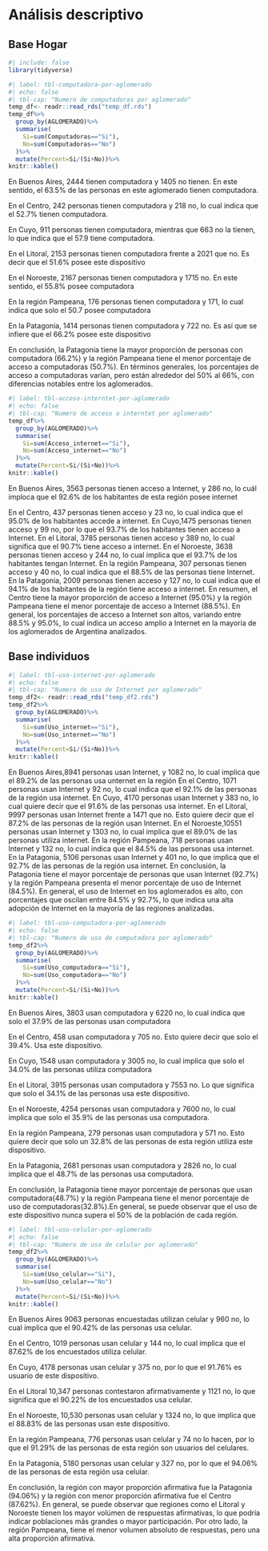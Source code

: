 # Análisis descriptivo

## Base Hogar

```r
#| include: false
library(tidyverse)
```

```r
#| label: tbl-computadora-por-aglomerado
#| echo: false
#| tbl-cap: "Numero de computadoras por aglomerado"
temp_df<- readr::read_rds("temp_df.rds")
temp_df%>%
  group_by(AGLOMERADO)%>%
  summarise(
    Si=sum(Computadoras=="Si"),
    No=sum(Computadoras=="No")
  )%>%
  mutate(Percent=Si/(Si+No))%>%
knitr::kable()
```
En Buenos Aires, 2444 tienen computadora y 1405 no tienen. En este sentido, el 63.5% de las personas en este aglomerado tienen computadora.
   
En el Centro, 242 personas tienen computadora y 218 no, lo cual  indica que el 52.7% tienen computadora.

En Cuyo, 911 personas tienen computadora, mientras que 663 no la tienen, lo que indica que el 57.9 tiene computadora.

En el Litoral, 2153 personas tienen computadora frente a 2021 que no. Es decir que el 51.6% posee este dispositivo 

En el Noroeste, 2167 personas tienen computadora y 1715 no. En este sentido, el 55.8% posee computadora 

En la región Pampeana, 176 personas tienen computadora y 171, lo cual indica que solo el 50.7 posee computadora 

En la Patagonia, 1414 personas tienen computadora y 722 no. Es así que se infiere que el 66.2% posee este dispositivo 

En conclusión, la Patagonia tiene la mayor proporción de personas con computadora (66.2%) y la región Pampeana tiene el menor porcentaje de acceso a computadoras (50.7%). En términos generales, los porcentajes de acceso a computadoras varían, pero están alrededor del 50% al 66%, con diferencias notables entre los aglomerados.



```r
#| label: tbl-acceso-interntet-por-aglomerado
#| echo: false
#| tbl-cap: "Numero de acceso a interntet por aglomerado"
temp_df%>%
  group_by(AGLOMERADO)%>%
  summarise(
    Si=sum(Acceso_internet=="Si"),
    No=sum(Acceso_internet=="No")
  )%>%
  mutate(Percent=Si/(Si+No))%>%
knitr::kable()
```
En Buenos Aires, 3563 personas tienen acceso a Internet, y 286 no, lo cuál imploca que el 92.6% de los habitantes de esta región posee internet

En el Centro, 437 personas tienen acceso y 23 no, lo cual indica que el  95.0% de los habitantes accede a internet.
En Cuyo,1475 personas tienen acceso y 99 no, por lo que el 93.7% de los habitantes tienen acceso a Internet. 
En el Litoral, 3785 personas tienen acceso y 389 no, lo cual significa que el 90.7% tiene acceso a internet.
En el Noroeste, 3638 personas tienen acceso y 244 no, lo cual implica que el 93.7% de los habitantes tengan Internet.
En la región Pampeana, 307 personas tienen acceso y 40 no, lo cual indica que el 88.5% de las personas tiene Internet.
En la Patagonia, 2009 personas tienen acceso y 127 no, lo cual indica que el 94.1% de los habitantes de la región tiene acceso a internet. 
En resumen, el Centro tiene la mayor proporción de acceso a Internet (95.0%) y la región Pampeana tiene el menor porcentaje de acceso a Internet (88.5%). En general, los porcentajes de acceso a Internet son altos, variando entre 88.5% y 95.0%, lo cual indica un acceso amplio a Internet en la mayoría de los aglomerados de Argentina analizados.


## Base individuos

```r
#| label: tbl-uso-internet-por-aglomerado
#| echo: false
#| tbl-cap: "Numero de uso de Internet por aglomerado"
temp_df2<- readr::read_rds("temp_df2.rds")
temp_df2%>%
  group_by(AGLOMERADO)%>%
  summarise(
    Si=sum(Uso_internet=="Si"),
    No=sum(Uso_internet=="No")
  )%>%
  mutate(Percent=Si/(Si+No))%>%
knitr::kable()
```
En Buenos Aires,8941 personas usan Internet, y 1082 no, lo cual implica que el 89.2% de las personas usa unternet en la región 
En el Centro, 1071 personas usan Internet y 92 no, lo cual indica que el  92.1% de las personas de la región usa internet.
En Cuyo, 4170 personas usan Internet y 383 no, lo cual quiere decir que el 91.6% de las personas usa internet. 
En el Litoral, 9997 personas usan Internet frente a 1471 que no. Esto quiere decir que el  87.2% de las personas de la región usan Internet. 
En el Noroeste,10551 personas usan Internet y 1303 no,  lo cual implica que el 89.0% de las personas utiliza internet.
En la región Pampeana, 718 personas usan Internet y 132 no, lo cual indica que el 84.5% de las personas usa internet.
En la Patagonia,  5106 personas usan Internet y 401 no, lo que implica que el 92.7% de las personas de la región usa internet.
 En conclusión, la Patagonia tiene el mayor porcentaje de personas que usan Internet (92.7%) y la región Pampeana presenta el menor porcentaje de uso de Internet (84.5%). En general, el uso de Internet en los aglomerados es alto, con porcentajes que oscilan entre 84.5% y 92.7%, lo que indica una alta adopción de Internet en la mayoría de las regiones analizadas.



```r
#| label: tbl-uso-computadora-por-aglomerado
#| echo: false
#| tbl-cap: "Numero de uso de computadora por aglomerado"
temp_df2%>%
  group_by(AGLOMERADO)%>%
  summarise(
    Si=sum(Uso_computadora=="Si"),
    No=sum(Uso_computadora=="No")
  )%>%
  mutate(Percent=Si/(Si+No))%>%
knitr::kable()
```
En Buenos Aires, 3803 usan computadora y 6220 no, lo cual indica que solo el 37.9% de las personas usan computadora 
  
En el Centro, 458 usan computadora y 705 no. Esto quiere decir que solo  el 39.4%. Usa este dispositivo.

En Cuyo, 1548 usan computadora y 3005 no, lo cual implica que solo el 34.0% de las personas utiliza computadora 

En el Litoral, 3915 personas usan computadora y 7553 no. Lo que significa que solo el 34.1% de las personas usa este dispositivo. 

En el Noroeste, 4254 personas usan computadora y 7600 no, lo cual implica que solo el 35.9% de las personas usa computadora.

En la región Pampeana, 279 personas usan computadora y 571 no. Esto quiere decir que solo un 32.8% de las personas de esta región utiliza este dispositivo.

En la Patagonia, 2681 personas usan computadora y 2826 no, lo cual implica que el 48.7% de las personas usa computadora.

En conclusión, la Patagonia tiene mayor porcentaje de personas que usan computadora(48.7%) y la región Pampeana tiene el menor porcentaje de uso de computadoras(32.8%).En general,  se puede observar que el uso de este dispositivo nunca supera el 50% de la población de cada región.



```r
#| label: tbl-uso-celular-por-aglomerado
#| echo: false
#| tbl-cap: "Numero de uso de celular por aglomerado"
temp_df2%>%
  group_by(AGLOMERADO)%>%
  summarise(
    Si=sum(Uso_celular=="Si"),
    No=sum(Uso_celular=="No")
  )%>%
  mutate(Percent=Si/(Si+No))%>%
knitr::kable()
```


En Buenos Aires 9063 personas encuestadas utilizan celular y 960 no, lo cual implica que el 90.42% de las personas usa celular.

En el Centro, 1019 personas usan celular y 144 no, lo cual implica que el 87.62% de los encuestados utiliza celular. 

En Cuyo, 4178 personas usan celular y 375 no, por lo que el 91.76% es usuario de este dispositivo. 

En el Litoral 10,347 personas contestaron afirmativamente y 1121 no, lo que significa que el 90.22% de los encuestados usa celular.

En el Noroeste, 10,530 personas usan celular y 1324 no, lo que implica que el 88.83% de las personas usan este dispositivo. 

En la región Pampeana, 776 personas usan celular y 74 no lo hacen, por lo que el 91.29% de las personas de esta región son usuarios del celulares.

En la Patagonia, 5180 personas usan celular y 327 no, por lo que el 94.06% de las personas de esta región usa celular. 

En conclusión, la región con mayor proporción afirmativa fue la Patagonia (94.06%) y la región con menor proporción afirmativa fue el Centro (87.62%). En general,  se puede observar que regiones como el Litoral y Noroeste tienen los mayor volúmen de respuestas afirmativas, lo que podría indicar poblaciones más grandes o mayor participación.  Por otro lado, la región Pampeana,  tiene el menor volumen absoluto de respuestas, pero una alta proporción afirmativa.

